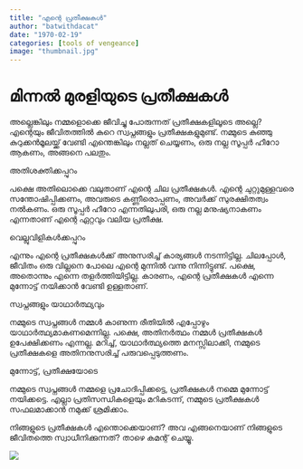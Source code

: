 ```yaml
---
title: "എന്റെ പ്രതീക്ഷകൾ"
author: "batwithdacat"
date: "1970-02-19"
categories: [tools of vengeance]
image: "thumbnail.jpg"
---
```

# മിന്നൽ മുരളിയുടെ പ്രതീക്ഷകൾ

അല്ലെങ്കിലും നമ്മളൊക്കെ ജീവിച്ചു പോരുന്നത് പ്രതീക്ഷകളിലൂടെ അല്ലെ? എന്റെയും ജീവിതത്തിൽ കുറെ സ്വപ്നങ്ങളും പ്രതീക്ഷകളുമുണ്ട്. നമ്മുടെ കുഞ്ഞു കുറുക്കൻമൂലയ്ക്ക് വേണ്ടി എന്തെങ്കിലും നല്ലത് ചെയ്യണം, ഒരു നല്ല സൂപ്പർ ഹീറോ ആകണം, അങ്ങനെ പലതും. 

അതിശക്തിക്കപ്പുറം

പക്ഷെ അതിലൊക്കെ വലുതാണ് എന്റെ ചില പ്രതീക്ഷകൾ. എന്റെ ചുറ്റുമുള്ളവരെ സന്തോഷിപ്പിക്കണം, അവരുടെ കണ്ണീരൊപ്പണം, അവർക്ക് സുരക്ഷിതത്വം നൽകണം. ഒരു സൂപ്പർ ഹീറോ എന്നതിലുപരി, ഒരു നല്ല മനുഷ്യനാകണം എന്നതാണ് എന്റെ ഏറ്റവും വലിയ പ്രതീക്ഷ.

വെല്ലുവിളികൾക്കപ്പുറം

എന്നും എന്റെ പ്രതീക്ഷകൾക്ക് അനുസരിച്ച് കാര്യങ്ങൾ നടന്നിട്ടില്ല. ചിലപ്പോൾ, ജീവിതം ഒരു വില്ലനെ പോലെ എന്റെ മുന്നിൽ വന്നു നിന്നിട്ടുണ്ട്. പക്ഷെ, അതൊന്നും എന്നെ തളർത്തിയിട്ടില്ല. കാരണം, എന്റെ പ്രതീക്ഷകൾ എന്നെ മുന്നോട്ട് നയിക്കാൻ വേണ്ടി ഉള്ളതാണ്.

സ്വപ്നങ്ങളും യാഥാർത്ഥ്യവും

നമ്മുടെ സ്വപ്നങ്ങൾ നമ്മൾ കാണുന്ന രീതിയിൽ എപ്പോഴും യാഥാർത്ഥ്യമാകണമെന്നില്ല. പക്ഷെ, അതിനർത്ഥം നമ്മൾ പ്രതീക്ഷകൾ ഉപേക്ഷിക്കണം എന്നല്ല. മറിച്ച്, യാഥാർത്ഥ്യത്തെ മനസ്സിലാക്കി, നമ്മുടെ പ്രതീക്ഷകളെ അതിനനുസരിച്ച് പരുവപ്പെടുത്തണം.

മുന്നോട്ട്, പ്രതീക്ഷയോടെ

നമ്മുടെ സ്വപ്നങ്ങൾ നമ്മളെ പ്രചോദിപ്പിക്കട്ടെ, പ്രതീക്ഷകൾ നമ്മെ മുന്നോട്ട് നയിക്കട്ടെ. എല്ലാ പ്രതിസന്ധികളെയും മറികടന്ന്, നമ്മുടെ പ്രതീക്ഷകൾ സഫലമാക്കാൻ നമുക്ക് ശ്രമിക്കാം.

നിങ്ങളുടെ പ്രതീക്ഷകൾ എന്തൊക്കെയാണ്? അവ എങ്ങനെയാണ് നിങ്ങളുടെ ജീവിതത്തെ സ്വാധീനിക്കുന്നത്? താഴെ കമന്റ് ചെയ്യൂ.

![](thumbnail.jpg)